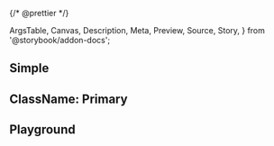{/* @prettier */}

  ArgsTable,
  Canvas,
  Description,
  Meta,
  Preview,
  Source,
  Story,
} from '@storybook/addon-docs';


<Meta component={DataGrid} title="Material UI/DataGrid" render={Template} />

<Description of={DataGrid} />

## Simple

<Canvas>
  <Story name="Simple" args={{}} />
</Canvas>

## ClassName: Primary

<Canvas>
  <Story
    name="ClassName: Primary"
    args={{
      className: 'primary',
    }}
  />
</Canvas>

## Playground

<Canvas isColumn>
  <Story name="Playground" args={{}} />
</Canvas>

<ArgsTable story="Playground" />
